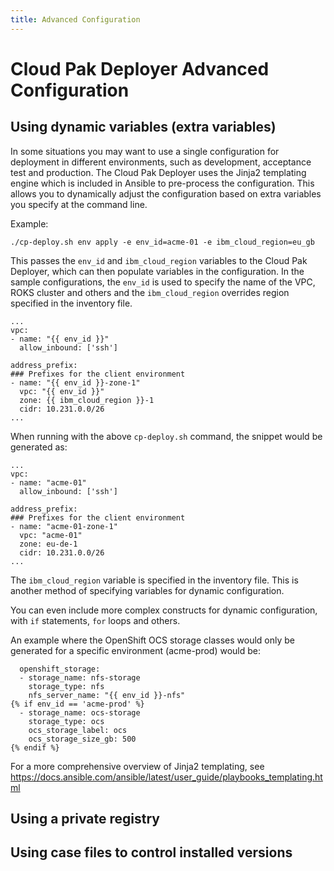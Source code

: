```yaml
---
title: Advanced Configuration
---
```


# Cloud Pak Deployer Advanced Configuration

## Using dynamic variables (extra variables)
In some situations you may want to use a single configuration for deployment in different environments, such as development, acceptance test and production. The Cloud Pak Deployer uses the Jinja2 templating engine which is included in Ansible to pre-process the configuration. This allows you to dynamically adjust the configuration based on extra variables you specify at the command line.

Example:
```
./cp-deploy.sh env apply -e env_id=acme-01 -e ibm_cloud_region=eu_gb
```

This passes the `env_id` and `ibm_cloud_region` variables to the Cloud Pak Deployer, which can then populate variables in the configuration. In the sample configurations, the `env_id` is used to specify the name of the VPC, ROKS cluster and others and the `ibm_cloud_region` overrides region specified in the inventory file.

```
...
vpc:
- name: "{{ env_id }}"
  allow_inbound: ['ssh']

address_prefix:
### Prefixes for the client environment
- name: "{{ env_id }}-zone-1"
  vpc: "{{ env_id }}"
  zone: {{ ibm_cloud_region }}-1
  cidr: 10.231.0.0/26
...
```

When running with the above `cp-deploy.sh` command, the snippet would be generated as:
```
...
vpc:
- name: "acme-01"
  allow_inbound: ['ssh']

address_prefix:
### Prefixes for the client environment
- name: "acme-01-zone-1"
  vpc: "acme-01"
  zone: eu-de-1
  cidr: 10.231.0.0/26
...
```

The `ibm_cloud_region` variable is specified in the inventory file. This is another method of specifying variables for dynamic configuration.

You can even include more complex constructs for dynamic configuration, with `if` statements, `for` loops and others.

An example where the OpenShift OCS storage classes would only be generated for a specific environment (acme-prod) would be:
```
  openshift_storage:
  - storage_name: nfs-storage
    storage_type: nfs
    nfs_server_name: "{{ env_id }}-nfs"
{% if env_id == 'acme-prod' %}
  - storage_name: ocs-storage
    storage_type: ocs
    ocs_storage_label: ocs
    ocs_storage_size_gb: 500
{% endif %}
```

For a more comprehensive overview of Jinja2 templating, see https://docs.ansible.com/ansible/latest/user_guide/playbooks_templating.html


## Using a private registry

## Using case files to control installed versions